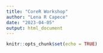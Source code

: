 ```yaml
---
title: "CoreR Workshop"
author: "Lena R Capece"
date: "2023-04-05"
output: html_document
---
```


```r
knitr::opts_chunk$set(echo = TRUE)
```



